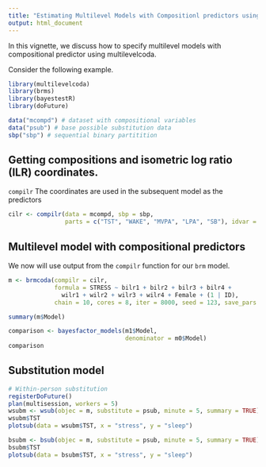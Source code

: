 ```yaml
---
title: "Estimating Multilevel Models with Compositionl predictors using multilevelcoda"
output: html_document
---
```


In this vignette, we discuss how to specify multilevel models with compositional predictor using multilevelcoda. 

Consider the following example. 

```r
library(multilevelcoda)
library(brms)
library(bayestestR)
library(doFuture)

data("mcompd") # dataset with compositional variables
data("psub") # base possible substitution data
sbp("sbp") # sequential binary partitition
```

## Getting compositions and isometric log ratio (ILR) coordinates. 
`compilr` 
The coordinates are used in the subsequent model as the predictors

```r

cilr <- compilr(data = mcompd, sbp = sbp,
                parts = c("TST", "WAKE", "MVPA", "LPA", "SB"), idvar = "ID")

```


## Multilevel model with compositional predictors

We now will use output from the `compilr` function for our `brm` model. 
```r

m <- brmcoda(compilr = cilr,
             formula = STRESS ~ bilr1 + bilr2 + bilr3 + bilr4 +
               wilr1 + wilr2 + wilr3 + wilr4 + Female + (1 | ID),
             chain = 10, cores = 8, iter = 8000, seed = 123, save_pars = save_pars(all = TRUE))

summary(m$Model)

comparison <- bayesfactor_models(m1$Model,
                                 denominator = m0$Model)
comparison

```

## Substitution model


```r
# Within-person substitution
registerDoFuture()
plan(multisession, workers = 5)
wsubm <- wsub(objec = m, substitute = psub, minute = 5, summary = TRUE)
wsubm$TST
plotsub(data = wsubm$TST, x = "stress", y = "sleep")

bsubm <- bsub(objec = m, substitute = psub, minute = 5, summary = TRUE)
bsubm$TST
plotsub(data = bsubm$TST, x = "stress", y = "sleep")


```

